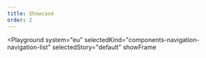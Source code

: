 ```yaml
---
title: Showcase
order: 2
---
```



<Playground
  system="eu"
  selectedKind="components-navigation-navigation-list"
  selectedStory="default"
  showFrame
>
  <Html markup={navigationList} />
</Playground>

